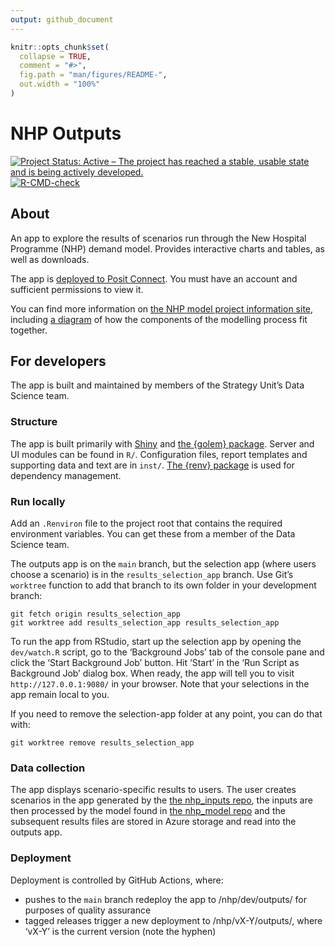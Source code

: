 ```yaml
---
output: github_document
---
```


<!-- README.md is generated from README.Rmd. Please edit that file -->

```r
knitr::opts_chunk$set(
  collapse = TRUE,
  comment = "#>",
  fig.path = "man/figures/README-",
  out.width = "100%"
)
```

# NHP Outputs

<!-- badges: start -->
[![Project Status: Active – The project has reached a stable, usable state and is being actively developed.](https://www.repostatus.org/badges/latest/active.svg)](https://www.repostatus.org/#active)
[![R-CMD-check](https://github.com/The-Strategy-Unit/nhp_outputs/actions/workflows/R-CMD-check.yaml/badge.svg)](https://github.com/The-Strategy-Unit/nhp_outputs/actions/workflows/R-CMD-check.yaml)
<!-- badges: end -->

## About

An app to explore the results of scenarios run through the New Hospital Programme (NHP) demand model. Provides interactive charts and tables, as well as downloads.

The app is [deployed to Posit Connect](https://connect.strategyunitwm.nhs.uk/nhp/outputs/). You must have an account and sufficient permissions to view it.

You can find more information on [the NHP model project information site](https://connect.strategyunitwm.nhs.uk/nhp/project_information/), including [a diagram](https://connect.strategyunitwm.nhs.uk/nhp/project_information/project_plan_and_summary/components-overview.html) of how the components of the modelling process fit together.

## For developers

The app is built and maintained by members of the Strategy Unit's Data Science team.

### Structure

The app is built primarily with [Shiny](https://shiny.posit.co/) and [the {golem} package](https://thinkr-open.github.io/golem/). Server and UI modules can be found in `R/`. Configuration files, report templates and supporting data and text are in `inst/`. [The {renv} package](https://rstudio.github.io/renv/index.html) is used for dependency management.

### Run locally

Add an `.Renviron` file to the project root that contains the required environment variables. You can get these from a member of the Data Science team.

The outputs app is on the `main` branch, but the selection app (where users choose a scenario) is in the `results_selection_app` branch. Use Git’s `worktree` function to add that branch to its own folder in your development branch:

```
git fetch origin results_selection_app
git worktree add results_selection_app results_selection_app
```

To run the app from RStudio, start up the selection app by opening the `dev/watch.R` script, go to the ‘Background Jobs’ tab of the console pane and click the ‘Start Background Job’ button. Hit 'Start' in the ‘Run Script as Background Job’ dialog box. When ready, the app will tell you to visit `http://127.0.0.1:9080/` in your browser. Note that your selections in the app remain local to you.

If you need to remove the selection-app folder at any point, you can do that with:

```
git worktree remove results_selection_app 
```

### Data collection

The app displays scenario-specific results to users. The user creates scenarios in the app generated by the [the nhp_inputs repo](https://github.com/The-Strategy-Unit/nhp_inputs), the inputs are then processed by the model found in [the nhp_model repo](https://github.com/The-Strategy-Unit/nhp_data) and the subsequent results files are stored in Azure storage and read into the outputs app.

### Deployment

Deployment is controlled by GitHub Actions, where:

* pushes to the `main` branch redeploy the app to /nhp/dev/outputs/ for purposes of quality assurance
* tagged releases trigger a new deployment to /nhp/vX-Y/outputs/, where 'vX-Y' is the current version (note the hyphen)
